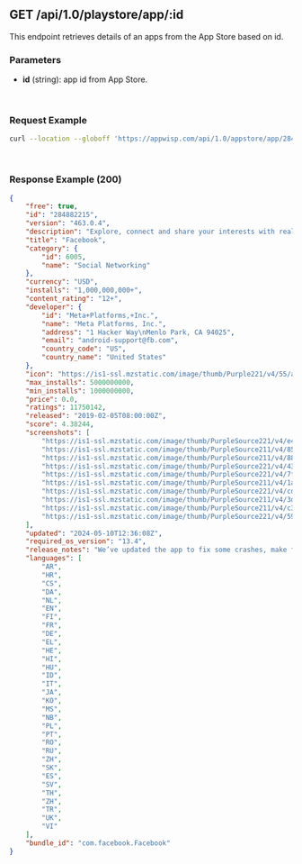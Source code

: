 ## GET /api/1.0/playstore/app/:id

This endpoint retrieves details of an apps from the App Store based on id.

### Parameters

- **id** (string): app id from App Store.

&nbsp;

### Request Example
```bash
curl --location --globoff 'https://appwisp.com/api/1.0/appstore/app/284882215'
```

&nbsp;

### Response Example (200)

```json
{
    "free": true,
    "id": "284882215",
    "version": "463.0.4",
    "description": "Explore, connect and share your interests with real people. Whether you’re looking for a spark of inspiration with reels or want to dive deeper into something you already love with Marketplace or in groups, you can discover ideas, experiences and people that fuel your interests and help you make progress on the things that matter to you on Facebook.\n\nExplore and expand your interests:\n* Shop for affordable and uncommon stuff on Marketplace and take your hobbies to the next level\n* Personalize your Feed to see more of what you like, less of what you don’t\n* Watch reels for quick entertainment that sparks inspiration\n* Discover creators, small businesses and communities who can help you dive deeper into the things you care about\n\nConnect with people and communities:\n* Join groups to learn tips and tricks from real people who’ve been there, done that\n* Catch up with friends, family and influencers through Feed and stories\n\nShare your world:\n* Effortlessly create reels from trending templates, or let your creativity shine with a full suite of editing tools\n* Customize your profile to choose how you show up and who you share your posts with\n* Turn your hobby into a side hustle by becoming a creator or selling things on Marketplace\n* Celebrate everyday, candid moments with stories, which disappear in 24 hours \n\nConsumer Health Privacy Policy: https://www.facebook.com/privacy/policies/health",
    "title": "Facebook",
    "category": {
        "id": 6005,
        "name": "Social Networking"
    },
    "currency": "USD",
    "installs": "1,000,000,000+",
    "content_rating": "12+",
    "developer": {
        "id": "Meta+Platforms,+Inc.",
        "name": "Meta Platforms, Inc.",
        "address": "1 Hacker Way\nMenlo Park, CA 94025",
        "email": "android-support@fb.com",
        "country_code": "US",
        "country_name": "United States"
    },
    "icon": "https://is1-ssl.mzstatic.com/image/thumb/Purple221/v4/55/ac/80/55ac808e-8c45-8656-deee-d9d2696bd1cb/Icon-Production-0-0-1x_U007emarketing-0-7-0-85-220.png/512x512bb.jpg",
    "max_installs": 5000000000,
    "min_installs": 1000000000,
    "price": 0.0,
    "ratings": 11750142,
    "released": "2019-02-05T08:00:00Z",
    "score": 4.38244,
    "screenshots": [
        "https://is1-ssl.mzstatic.com/image/thumb/PurpleSource221/v4/e4/bd/90/e4bd9024-b230-1d51-d7e3-3b2634a217a2/f254967c-6ef9-4cc6-b4bf-e89cf016337c_1-iOS-5.5-Home.png/392x696bb.png",
        "https://is1-ssl.mzstatic.com/image/thumb/PurpleSource211/v4/85/42/a9/8542a90d-7954-e9dd-4e71-e2c7f650f260/c795c58d-ec37-463c-9ab9-ba0b8bc00ddd_2-iOS-5.5-Reels.png/392x696bb.png",
        "https://is1-ssl.mzstatic.com/image/thumb/PurpleSource211/v4/88/78/95/88789523-7cbf-65af-f94f-5e11d194bf5e/0130e841-7bad-4f8c-83c9-61ea0bac7d7b_3-iOS-5.5-Stories.png/392x696bb.png",
        "https://is1-ssl.mzstatic.com/image/thumb/PurpleSource221/v4/43/d4/d5/43d4d5fa-4b24-2e6d-6da3-bb700d118ceb/9b761f68-4cd1-4c66-b5f2-76de4f58005f_4-iOS-5.5-Groups.png/392x696bb.png",
        "https://is1-ssl.mzstatic.com/image/thumb/PurpleSource221/v4/7f/18/c6/7f18c63a-e3e6-ee8a-eb46-6498ed726b9f/68c29824-a52c-4766-8aea-0a70c7a2f86f_5-iOS-5.5-Profile.png/392x696bb.png",
        "https://is1-ssl.mzstatic.com/image/thumb/PurpleSource211/v4/1a/5a/1a/1a5a1a76-7315-f75b-7a19-c94b7dfa651a/28ff37e9-d855-4e6e-a8b4-fb2d585bb9ca_6-iOS-5.5-Marketplace.png/392x696bb.png",
        "https://is1-ssl.mzstatic.com/image/thumb/PurpleSource221/v4/cd/eb/30/cdeb30f1-a30a-68ff-643e-97bf8de92ba4/691c88f4-f976-46bb-92e1-5f088e8aa47f_7-iOS-5.5-Share.png/392x696bb.png",
        "https://is1-ssl.mzstatic.com/image/thumb/PurpleSource211/v4/3d/d6/76/3dd676e3-454b-ce42-4cc1-17adc7ff0ef6/d49c0719-9500-4504-8a4c-3124b914bafa_8-iOS-5.5-Search_with_AI.png/392x696bb.png",
        "https://is1-ssl.mzstatic.com/image/thumb/PurpleSource211/v4/c3/c6/6e/c3c66e8f-1167-ce8d-e778-19cc91915f8e/ee650e7b-1eaa-4de6-81a2-0b35dac16446_9-iOS-5.5-Write_with_AI.png/392x696bb.png",
        "https://is1-ssl.mzstatic.com/image/thumb/PurpleSource221/v4/59/ff/94/59ff9419-4bd1-6c15-0c70-2d180e4d4598/89fe27f2-ff0a-4a61-a502-73c2bd05da89_10-iOS-5.5-Notifications.png/392x696bb.png"
    ],
    "updated": "2024-05-10T12:36:08Z",
    "required_os_version": "13.4",
    "release_notes": "We’ve updated the app to fix some crashes, make features load faster and support iOS 17!",
    "languages": [
        "AR",
        "HR",
        "CS",
        "DA",
        "NL",
        "EN",
        "FI",
        "FR",
        "DE",
        "EL",
        "HE",
        "HI",
        "HU",
        "ID",
        "IT",
        "JA",
        "KO",
        "MS",
        "NB",
        "PL",
        "PT",
        "RO",
        "RU",
        "ZH",
        "SK",
        "ES",
        "SV",
        "TH",
        "ZH",
        "TR",
        "UK",
        "VI"
    ],
    "bundle_id": "com.facebook.Facebook"
}
```